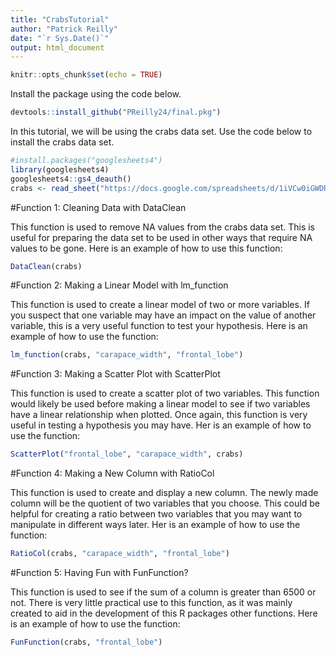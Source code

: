 ```yaml
---
title: "CrabsTutorial"
author: "Patrick Reilly"
date: "`r Sys.Date()`"
output: html_document
---
```


```r
knitr::opts_chunk$set(echo = TRUE)
```

Install the package using the code below.

```r

devtools::install_github("PReilly24/final.pkg")

```

In this tutorial, we will be using the crabs data set. Use the code below to install the crabs data set.

```r
#install.packages("googlesheets4")
library(googlesheets4)
googlesheets4::gs4_deauth()
crabs <- read_sheet("https://docs.google.com/spreadsheets/d/1iVCw0iGWDRlm5Ktyh_O3YQxS9nL1RfbCTyOsOjeY8M4/edit?usp=sharing")

```

#Function 1: Cleaning Data with DataClean

This function is used to remove NA values from the crabs data set. This is useful for preparing the data set to be used in other ways that require NA values to be gone. Here is an example of how to use this function:

```r

DataClean(crabs)

```

#Function 2: Making a Linear Model with lm_function

This function is used to create a linear model of two or more variables. If you suspect that one variable may have an impact on the value of another variable, this is a very useful function to test your hypothesis. Here is an example of how to use the function:

```r

lm_function(crabs, "carapace_width", "frontal_lobe")

```

#Function 3: Making a Scatter Plot with ScatterPlot

This function is used to create a scatter plot of two variables. This function would likely be used before making a linear model to see if two variables have a linear relationship when plotted. Once again, this function is very useful in testing a hypothesis you may have. Her is an example of how to use the function:

```r

ScatterPlot("frontal_lobe", "carapace_width", crabs)

```

#Function 4: Making a New Column with RatioCol

This function is used to create and display a new column. The newly made column will be the quotient of two variables that you choose. This could be helpful for creating a ratio between two variables that you may want to manipulate in different ways later. Her is an example of how to use the function:

```r

RatioCol(crabs, "carapace_width", "frontal_lobe")

```

#Function 5: Having Fun with FunFunction?

This function is used to see if the sum of a column is greater than 6500 or not. There is very little practical use to this function, as it was mainly created to aid in the development of this R packages other functions. Here is an example of how to use the function:

```r

FunFunction(crabs, "frontal_lobe")

```